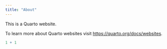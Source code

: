 ```yaml
---
title: "About"
---
```


This is a Quarto website.

To learn more about Quarto websites visit <https://quarto.org/docs/websites>.

```r
1 + 1
```
